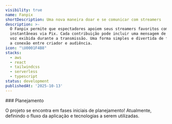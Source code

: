 ```yaml
---
visibility: true
name: Fanpix
shortDescription: Uma nova maneira doar e se comunicar com streamers
description: >-
  O Fanpix permite que espectadores apoiem seus streamers favoritos com doações
  instantâneas via Pix. Cada contribuição pode incluir uma mensagem de texto ou
  voz exibida durante a transmissão. Uma forma simples e divertida de fortalecer
  a conexão entre criador e audiência.
icon: "\U0001F4B8"
stacks:
  - aws
  - react
  - tailwindcss
  - serverless
  - typescript
status: development
publishedAt: '2025-10-13'
---
```



<Section className="space-y-7">
   ### Planejamento

O projeto se encontra em fases iniciais de planejamento! Atualmente, definindo o fluxo da aplicação e tecnologias a serem utilizadas.

</Section>
